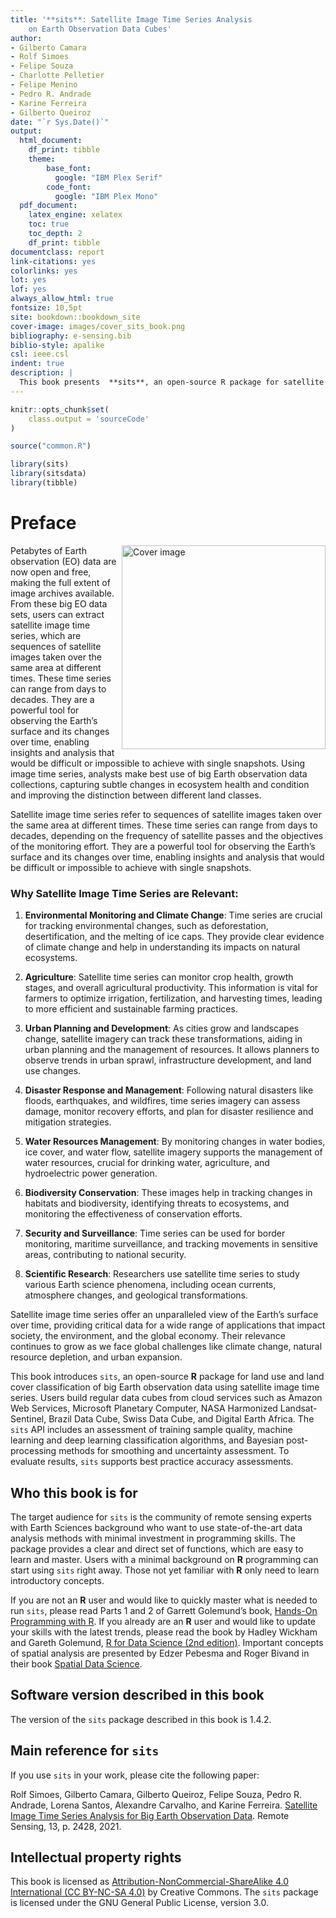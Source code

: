 ```yaml
--- 
title: '**sits**: Satellite Image Time Series Analysis 
    on Earth Observation Data Cubes'
author:
- Gilberto Camara
- Rolf Simoes
- Felipe Souza
- Charlotte Pelletier
- Felipe Menino
- Pedro R. Andrade
- Karine Ferreira
- Gilberto Queiroz
date: "`r Sys.Date()`"
output:
  html_document: 
    df_print: tibble
    theme:
        base_font:
          google: "IBM Plex Serif"
        code_font:
          google: "IBM Plex Mono"
  pdf_document: 
    latex_engine: xelatex
    toc: true
    toc_depth: 2 
    df_print: tibble
documentclass: report
link-citations: yes
colorlinks: yes
lot: yes
lof: yes
always_allow_html: true
fontsize: 10,5pt
site: bookdown::bookdown_site
cover-image: images/cover_sits_book.png
bibliography: e-sensing.bib
biblio-style: apalike
csl: ieee.csl
indent: true
description: |
  This book presents  **sits**, an open-source R package for satellite image time series analysis. The package supports the application of machine learning techniques for classifying image time series obtained from Earth observation data cubes.
---
```

```r
knitr::opts_chunk$set(
    class.output = 'sourceCode'
)
```

```r
source("common.R")
```

```r
library(sits)
library(sitsdata)
library(tibble)
```


# Preface {-}

<a href="https://github.com/e-sensing/sitsbook"><img class="cover" src="images/cover_sits_book.png" width="326" align="right" alt="Cover image" /></a>

Petabytes of Earth observation (EO) data are now open and free, making the full extent of image archives available. From these big EO data sets, users can extract satellite image time series, which are  sequences of satellite images taken over the same area at different times. These time series can range from days to decades. They are a powerful tool for observing the Earth's surface and its changes over time, enabling insights and analysis that would be difficult or impossible to achieve with single snapshots.   Using image time series, analysts make best use of big Earth observation data collections, capturing subtle changes in ecosystem health and condition and improving the distinction between different land classes.

Satellite image time series refer to sequences of satellite images taken over the same area at different times. These time series can range from days to decades, depending on the frequency of satellite passes and the objectives of the monitoring effort. They are a powerful tool for observing the Earth's surface and its changes over time, enabling insights and analysis that would be difficult or impossible to achieve with single snapshots.

### Why Satellite Image Time Series are Relevant:

1. **Environmental Monitoring and Climate Change**: Time series are crucial for tracking environmental changes, such as deforestation, desertification, and the melting of ice caps. They provide clear evidence of climate change and help in understanding its impacts on natural ecosystems.

2. **Agriculture**: Satellite time series can monitor crop health, growth stages, and overall agricultural productivity. This information is vital for farmers to optimize irrigation, fertilization, and harvesting times, leading to more efficient and sustainable farming practices.

3. **Urban Planning and Development**: As cities grow and landscapes change, satellite imagery can track these transformations, aiding in urban planning and the management of resources. It allows planners to observe trends in urban sprawl, infrastructure development, and land use changes.

4. **Disaster Response and Management**: Following natural disasters like floods, earthquakes, and wildfires, time series imagery can assess damage, monitor recovery efforts, and plan for disaster resilience and mitigation strategies.

5. **Water Resources Management**: By monitoring changes in water bodies, ice cover, and water flow, satellite imagery supports the management of water resources, crucial for drinking water, agriculture, and hydroelectric power generation.

6. **Biodiversity Conservation**: These images help in tracking changes in habitats and biodiversity, identifying threats to ecosystems, and monitoring the effectiveness of conservation efforts.

7. **Security and Surveillance**: Time series can be used for border monitoring, maritime surveillance, and tracking movements in sensitive areas, contributing to national security.

8. **Scientific Research**: Researchers use satellite time series to study various Earth science phenomena, including ocean currents, atmosphere changes, and geological transformations.

Satellite image time series offer an unparalleled view of the Earth's surface over time, providing critical data for a wide range of applications that impact society, the environment, and the global economy. Their relevance continues to grow as we face global challenges like climate change, natural resource depletion, and urban expansion.

This book introduces `sits`, an open-source **R** package for land use and land cover classification of big Earth observation data using satellite image time series. Users build regular data cubes from cloud services such as Amazon Web Services, Microsoft Planetary Computer, NASA Harmonized Landsat-Sentinel, Brazil Data Cube, Swiss Data Cube, and Digital Earth Africa. The `sits` API includes an assessment of training sample quality, machine learning and deep learning classification algorithms, and Bayesian post-processing methods for smoothing and uncertainty assessment. To evaluate results, `sits` supports best practice accuracy assessments.

## Who this book is for {-}

The target audience for `sits` is the community of remote sensing experts with Earth Sciences background who want to use state-of-the-art data analysis methods with minimal investment in programming skills. The package provides a clear and direct set of functions, which are easy to learn and master. Users with a minimal background on **R** programming can start using `sits` right away. Those not yet familiar with **R** only need to learn introductory concepts.  

If you are not an **R** user and would like to quickly master what is needed to run `sits`, please read Parts 1 and 2 of Garrett Golemund's book, [Hands-On Programming with R](https://rstudio-education.github.io/hopr/). If you already are an **R** user and would like to update your skills with the latest trends,  please read the book by Hadley Wickham and Gareth Golemund, [R for Data Science (2nd edition)](https://r4ds.hadley.nz/). Important concepts of spatial analysis are presented by Edzer Pebesma and Roger Bivand in their book [Spatial Data Science](https://r-spatial.org/book/).

## Software version described in this book{-}

The version of the `sits` package described in this book is 1.4.2.

## Main reference for `sits` {-}

If you use `sits` in your work, please cite the following paper: 

Rolf Simoes, Gilberto Camara, Gilberto Queiroz, Felipe Souza, Pedro R. Andrade,  Lorena Santos, Alexandre Carvalho, and Karine Ferreira. [Satellite Image Time Series Analysis for Big Earth Observation Data]([https://doi.org/10.3390/rs13132428). Remote Sensing, 13, p. 2428, 2021.

## Intellectual property rights {-}

This book is licensed as [Attribution-NonCommercial-ShareAlike 4.0 International (CC BY-NC-SA 4.0)](https://creativecommons.org/licenses/by-nc-sa/4.0/) by Creative Commons. The `sits` package is licensed under the GNU General Public License, version 3.0. 

